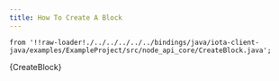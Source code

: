 ```yaml
---
title: How To Create A Block
---
```



    from '!!raw-loader!./../../../../../bindings/java/iota-client-java/examples/ExampleProject/src/node_api_core/CreateBlock.java';

<CodeBlock className="language-java">
    {CreateBlock}
</CodeBlock>